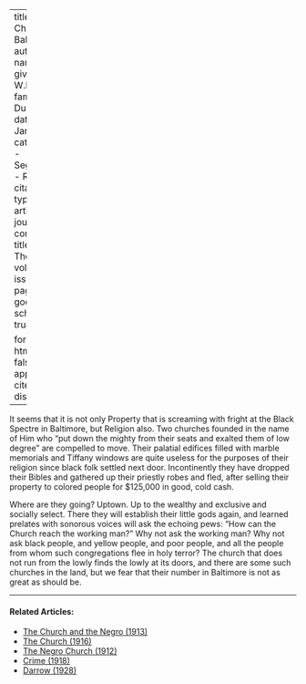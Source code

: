 
---
title: 'Jesus Christ in Baltimore'
author:
  - name:
      given: W.E.B.
      family: Du Bois
date: Jan. 1911
categories: 
  - Segregation
  - Religion
citation: 
  type: article-journal
  container-title: The Crisis
  volume: 1
  issue: 3
  page: 21
google-scholar: true

format:
  html:
    toc: false
    appendix-cite-as: display
---



It seems that it is not only Property that is screaming with fright at the Black Spectre in Baltimore, but Religion also. Two churches founded in the name of Him who "put down the mighty from their seats and exalted them of low degree" are compelled to move. Their palatial edifices filled with marble memorials and Tiffany windows are quite useless for the purposes of their religion since black folk settled next door. Incontinently they have dropped their Bibles and gathered up their priestly robes and fled, after selling their property to colored people for $125,000 in good, cold cash.

Where are they going? Uptown. Up to the wealthy and exclusive and socially select. There they will establish their little gods again, and learned prelates with sonorous voices will ask the echoing pews: "How can the Church reach the working man?" Why not ask the working man? Why not ask black people, and yellow people, and poor people, and all the people from whom such congregations flee in holy terror? The church that does not run from the lowly finds the lowly at its doors, and there are some such churches in the land, but we fear that their number in Baltimore is not as great as should be.

<!-- Similar articles start here -->
<div  class="clear-wrap"></div>
<hr>
#### Related Articles:

* [The Church and the Negro (1913)](/Volumes/06/06/church_negro.html)
* [The Church (1916)](/Volumes/11/06/church.html)
* [The Negro Church (1912)](/Volumes/04/01/negro_church.html)
* [Crime (1918)](/Volumes/15/05/crime.html)
* [Darrow (1928)](/Volumes/35/06/darrow.html)

<!-- Similar articles end here -->